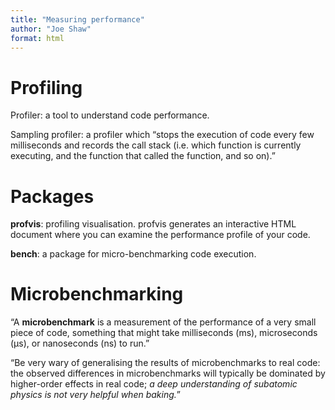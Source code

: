 ```yaml
---
title: "Measuring performance"
author: "Joe Shaw"
format: html
---
```


# Profiling

Profiler: a tool to understand code performance.

Sampling profiler: a profiler which "stops the execution of code every few milliseconds and records the call stack (i.e. which function is currently executing, and the function that called the function, and so on)."

# Packages

**profvis**: profiling visualisation. profvis generates an interactive HTML document where you can examine the performance profile of your code.

**bench**: a package for micro-benchmarking code execution.

# Microbenchmarking

"A **microbenchmark** is a measurement of the performance of a very small piece of code, something that might take milliseconds (ms), microseconds (µs), or nanoseconds (ns) to run."

"Be very wary of generalising the results of microbenchmarks to real code: the observed differences in microbenchmarks will typically be dominated by higher-order effects in real code; *a deep understanding of subatomic physics is not very helpful when baking.*"
